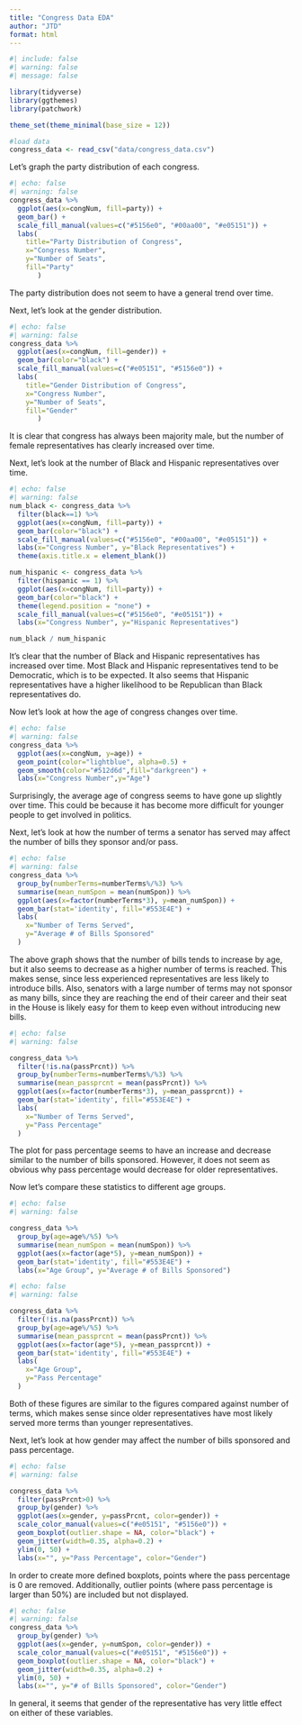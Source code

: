 ```yaml
---
title: "Congress Data EDA"
author: "JTD"
format: html
---
```

```r
#| include: false
#| warning: false
#| message: false

library(tidyverse)
library(ggthemes)
library(patchwork)

theme_set(theme_minimal(base_size = 12))

#load data
congress_data <- read_csv("data/congress_data.csv")


```


Let's graph the party distribution of each congress.
```r
#| echo: false
#| warning: false
congress_data %>%
  ggplot(aes(x=congNum, fill=party)) +
  geom_bar() +
  scale_fill_manual(values=c("#5156e0", "#00aa00", "#e05151")) +
  labs(
    title="Party Distribution of Congress",
    x="Congress Number",
    y="Number of Seats",
    fill="Party"
       )
```
The party distribution does not seem to have a general trend over time.


Next, let's look at the gender distribution.
```r
#| echo: false
#| warning: false
congress_data %>%
  ggplot(aes(x=congNum, fill=gender)) +
  geom_bar(color="black") +
  scale_fill_manual(values=c("#e05151", "#5156e0")) +
  labs(
    title="Gender Distribution of Congress",
    x="Congress Number",
    y="Number of Seats",
    fill="Gender"
       )
```
It is clear that congress has always been majority male, but the number of female representatives has clearly increased over time.


Next, let's look at the number of Black and Hispanic representatives over time.
```r
#| echo: false
#| warning: false
num_black <- congress_data %>%
  filter(black==1) %>%
  ggplot(aes(x=congNum, fill=party)) +
  geom_bar(color="black") +
  scale_fill_manual(values=c("#5156e0", "#00aa00", "#e05151")) +
  labs(x="Congress Number", y="Black Representatives") +
  theme(axis.title.x = element_blank())

num_hispanic <- congress_data %>%
  filter(hispanic == 1) %>%
  ggplot(aes(x=congNum, fill=party)) +
  geom_bar(color="black") +
  theme(legend.position = "none") +
  scale_fill_manual(values=c("#5156e0", "#e05151")) +
  labs(x="Congress Number", y="Hispanic Representatives")

num_black / num_hispanic
```
It's clear that the number of Black and Hispanic representatives has increased over time. Most Black and Hispanic representatives tend to be Democratic, which is to be expected. It also seems that Hispanic representatives have a higher likelihood to be Republican than Black representatives do. 

Now let's look at how the age of congress changes over time.

```r
#| echo: false
#| warning: false
congress_data %>%
  ggplot(aes(x=congNum, y=age)) +
  geom_point(color="lightblue", alpha=0.5) +
  geom_smooth(color="#512d6d",fill="darkgreen") +
  labs(x="Congress Number",y="Age")
```
Surprisingly, the average age of congress seems to have gone up slightly over time. This could be because it has become more difficult for younger people to get involved in politics.

Next, let's look at how the number of terms a senator has served may affect the number of bills they sponsor and/or pass.

```r
#| echo: false
#| warning: false
congress_data %>%
  group_by(numberTerms=numberTerms%/%3) %>%
  summarise(mean_numSpon = mean(numSpon)) %>%
  ggplot(aes(x=factor(numberTerms*3), y=mean_numSpon)) +
  geom_bar(stat='identity', fill="#553E4E") +
  labs(
    x="Number of Terms Served",
    y="Average # of Bills Sponsored"
  )

```

The above graph shows that the number of bills tends to increase by age, but it also seems to decrease as a higher number of terms is reached. This makes sense, since less experienced representatives are less likely to introduce bills. Also, senators with a large number of terms may not sponsor as many bills, since they are reaching the end of their career and their seat in the House is likely easy for them to keep even without introducing new bills.  


```r
#| echo: false
#| warning: false

congress_data %>%
  filter(!is.na(passPrcnt)) %>%
  group_by(numberTerms=numberTerms%/%3) %>%
  summarise(mean_passprcnt = mean(passPrcnt)) %>%
  ggplot(aes(x=factor(numberTerms*3), y=mean_passprcnt)) +
  geom_bar(stat='identity', fill="#553E4E") +
  labs(
    x="Number of Terms Served",
    y="Pass Percentage"
  )

```
The plot for pass percentage seems to have an increase and decrease similar to the number of bills sponsored. However, it does not seem as obvious why pass percentage would decrease for older representatives.

Now let's compare these statistics to different age groups.
```r
#| echo: false
#| warning: false

congress_data %>%
  group_by(age=age%/%5) %>%
  summarise(mean_numSpon = mean(numSpon)) %>%
  ggplot(aes(x=factor(age*5), y=mean_numSpon)) +
  geom_bar(stat='identity', fill="#553E4E") +
  labs(x="Age Group", y="Average # of Bills Sponsored")
```

```r
#| echo: false
#| warning: false

congress_data %>%
  filter(!is.na(passPrcnt)) %>%
  group_by(age=age%/%5) %>%
  summarise(mean_passprcnt = mean(passPrcnt)) %>%
  ggplot(aes(x=factor(age*5), y=mean_passprcnt)) +
  geom_bar(stat='identity', fill="#553E4E") +
  labs(
    x="Age Group",
    y="Pass Percentage"
  )

```

Both of these figures are similar to the figures compared against number of terms, which makes sense since older representatives have most likely served more terms than younger representatives.

Next, let's look at how gender may affect the number of bills sponsored and pass percentage.

```r
#| echo: false
#| warning: false

congress_data %>%
  filter(passPrcnt>0) %>%
  group_by(gender) %>%
  ggplot(aes(x=gender, y=passPrcnt, color=gender)) +
  scale_color_manual(values=c("#e05151", "#5156e0")) +
  geom_boxplot(outlier.shape = NA, color="black") +
  geom_jitter(width=0.35, alpha=0.2) +
  ylim(0, 50) +
  labs(x="", y="Pass Percentage", color="Gender")
```
In order to create more defined boxplots, points where the pass percentage is 0 are removed. Additionally, outlier points (where pass percentage is larger than 50%) are included but not displayed.

```r
#| echo: false
#| warning: false
congress_data %>%
  group_by(gender) %>%
  ggplot(aes(x=gender, y=numSpon, color=gender)) +
  scale_color_manual(values=c("#e05151", "#5156e0")) +
  geom_boxplot(outlier.shape = NA, color="black") +
  geom_jitter(width=0.35, alpha=0.2) +
  ylim(0, 50) +
  labs(x="", y="# of Bills Sponsored", color="Gender")
```

In general, it seems that gender of the representative has very little effect on either of these variables.



